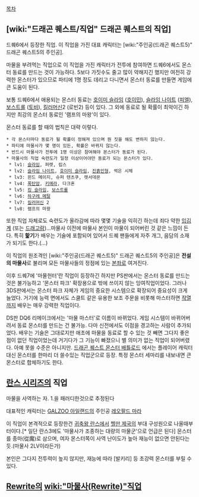 [[목차]]
== [wiki:"드래곤 퀘스트/직업" 드래곤 퀘스트의 직업] ==
드퀘6에서 등장한 직업.
이 직업을 가진 대표 캐릭터는 [wiki:"주인공(드래곤 퀘스트5)" 드래곤 퀘스트5의 주인공].

마물을 부려먹는 직업으로 이 직업을 가진 캐릭터가 전투에 참여하면 드퀘6에서도 몬스터 동료를 만드는 것이 가능하다. 5보다 가짓수도 줄고 많이 약해지긴 했지만 여전히 강력한 몬스터가 있으므로 파티에 1명 정도 데리고 다니면서 몬스터 동료를 만들면 게임에 큰 도움이 된다.

보통 드퀘6에서 애용되는 몬스터 동료는 [[호이미 슬라임]] ([[호이민]]), [[슬라임 나이트]] ([[피엘]]), [[보스트롤]] ([[토비]]), [[킬러머신]]2 (로빈2) 등이 있다. 그 외에 동료로 될 확률이 최악이긴 하지만 최강의 몬스터 동료인 '램프의 마왕'이 있다.

몬스터 동료를 할 때의 법칙은 대략 이렇다.

 * 각 몬스터마다 동료가 될 확률이 정해져 있으며 뭔 짓을 해도 변하지 않는다.
 * 파티에 마물사가 몇 명이 있든, 확률은 바뀌지 않는다.
 * 반드시 마물사가 전투에 1명 이상은 참여해야 몬스터가 동료가 된다.
 * 마물사의 직업 숙련도가 일정 이상이어야만 동료가 되는 몬스터가 있다.
  * lv1: [[슬라임]], 퍼랫, 립스
  * lv2: [[슬라임 나이트]], [[호이미 슬라임]], [[진흙인형]], 썩은 시체
  * lv3: 윈드 메이지, 슈퍼 텐츠쿠, 렛서데몬
  * lv4: [[폭탄암]], [[키메라]], 다크혼
  * lv5: [[킹 슬라임]], [[보스트롤]]
  * lv6: [[하구레 메탈]]
  * lv7: [[킬러머신]] 2
  * lv8: 램프의 마왕

또한 직업 자체로도 숙련도가 올라감에 따라 몇몇 기술을 익히긴 하는데 죄다 약한 [[입김]]계 (또는 [[드래고람]])...마물사 이전에 마물사 본인이 마물이 되어버린 것 같은 느낌이 든다. 특히 '''핥기'''가 배우는 기술에 포함되어 있어서 드퀘 팬들에게 자주 개그, 음담의 소재가 되기도 한다.(...)

이 직업의 원조격인 [wiki:"주인공(드래곤 퀘스트5)" 드래곤 퀘스트5의 주인공]은 '''전설의 마물사'''로 불리며 모든 마물사들의 정점에 있는 [[본좌]]로 여겨진다.

이후 드퀘7에 '마물헌터'란 직업이 등장하긴 하지만 PS판에서는 몬스터 동료를 만드는 것은 불가능하고 '몬스터 파크' 확장용으로 밖에 쓰이지 않는 잉여직업이었다. 그러나 3DS판에서는 몬스터 파크 자체가 게임의 중요한 시스템으로 확장되어 중요성이 크게 늘었다. 거기에 능력 면에서도 스쿨트 같은 유용한 보조 주문을 비롯해 마스터하면 [[작열]]까지 배우는 매우 강력한 직업이다.

DS판 DQ6 리메이크에서는 '마물 마스터'로 이름이 바뀌었다. 게임 시스템이 바뀌어버려서 동료 몬스터를 만드는 건 불가능. 다마 신전에서도 이점을 경고하는 사람이 추가되었다. 배우는 기술은 그대로지만 애초에 마물을 동료로 할 수 있는 것 빼면 그다지 좋은 점이 없던 직업이었는데 거기다가 그 기능이 빠졌으니 별 의미가 없는 직업이 되어버렸다. 아예 못쓸 수준은 아니지만.
[[드래곤 퀘스트 몬스터 배틀로드]] 에서는 플레이어 캐릭터대신 몬스터를 한마리 더 쓸수있는 직업군으로 등장. 특정 몬스터 세마리를 내보내면 큰 몬스터로 합체하기도 한다.

== [[란스 시리즈]]의 직업 ==
마물을 사역하는 자. 1.을 패러디한것으로 추정된다

대표적인 캐릭터는 [[GALZOO 아일랜드]]의 주인공 [[레오팔드 마라]]

이 직업이 본격적으로 등장한건 [[귀축왕 란스]]에서 [[헬만 제국]]의 부대 구성원으로 나올때부터이다.[* 일단 란스3에도 '마물사가 조종하는 대량의 마물군'으로 언급은 된다] 몬스터를 종마(從魔)로 삼으며, 여자 몬스터쪽이 사역 난이도가 높아 재능이 없으면 안된다는듯.(마물사 2LV이라든가)

본인은 그다지 전투력이 높지 않지만, 재능에 따라 [발키리] 등 초강력 몬스터를 부릴 수 있다.

== [[Rewrite]]의 [[wiki:"마물사(Rewrite)"직업]] ==
